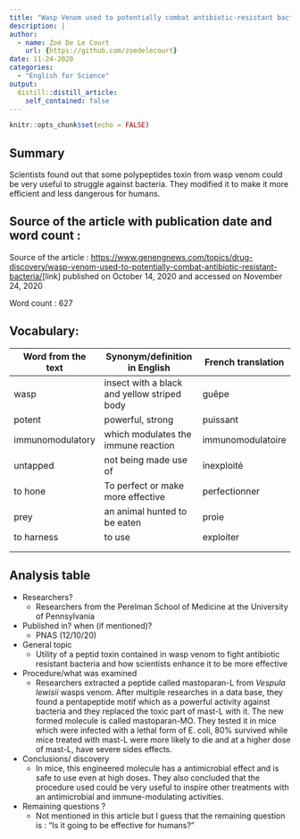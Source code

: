 ```yaml
---
title: "Wasp Venom used to potentially combat antibiotic-resistant bacteria "
description: |
author:
  - name: Zoé De Le Court
    url: {https://github.com/zoedelecourt}
date: 11-24-2020
categories:
  - "English for Science"
output:
  distill::distill_article:
    self_contained: false
---
```


```r
knitr::opts_chunk$set(echo = FALSE)
```

## Summary 
Scientists found out that some polypeptides toxin from wasp venom could be very useful to struggle against bacteria. They modified it to make it more efficient and less dangerous for humans.


## Source of the article with publication date and word count :
Source of the article : <https://www.genengnews.com/topics/drug-discovery/wasp-venom-used-to-potentially-combat-antibiotic-resistant-bacteria/>[link] published on  October 14, 2020 and accessed on November 24, 2020

Word count : 627

## Vocabulary: 
| Word from the text | Synonym/definition in English               | French translation |
|--------------------|---------------------------------------------|--------------------|
| wasp               | insect with a black and yellow striped body | guêpe              |
| potent             | powerful, strong                            | puissant           |
| immunomodulatory   | which modulates the immune reaction         | immunomodulatoire  |
| untapped           | not being made use of                       | inexploité         |
| to hone            | To perfect or make more effective           | perfectionner      |
| prey               | an animal hunted to be eaten                | proie              |
| to harness         | to use                                      | exploiter          |
|                    |                                             |                    |
|                    |                                             |                    |

## Analysis table

- Researchers? 
    + Researchers from the Perelman School of Medicine at the University of Pennsylvania 

- Published in? when (if mentioned)?
    + PNAS (12/10/20)  

- General topic
    + Utility of a peptid toxin contained in wasp venom to fight antibiotic resistant bacteria and how scientists enhance it to be more effective
- Procedure/what was examined
    + Researchers extracted a peptide called mastoparan-L from *Vespula lewisii* wasps venom. After multiple researches in a data base, they found a pentapeptide motif which as a powerful activity against bacteria and they replaced the toxic part of mast-L with it. The new formed molecule is called mastoparan-MO. They tested it in mice which were infected with a lethal form of E. coli, 80% survived while mice treated with mast-L were more likely to die and at a higher dose of mast-L, have severe sides effects.
    
- Conclusions/ discovery
    + In mice, this engineered molecule has a antimicrobial effect and is safe to use even at high doses. They also concluded that the procedure used could be very useful to inspire other treatments with an antimicrobial and immune-modulating activities.
- Remaining questions ? 
    + Not mentioned in this article but I guess that the remaining question is  : "Is it going to be effective for humans? "



